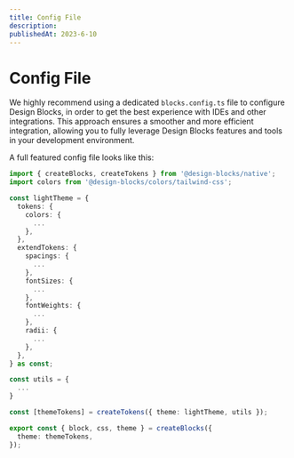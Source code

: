 ```yaml
---
title: Config File
description:
publishedAt: 2023-6-10
---
```


# Config File

We highly recommend using a dedicated `blocks.config.ts` file to configure Design Blocks, in order to get the best experience with IDEs and other integrations. This approach ensures a smoother and more efficient integration, allowing you to fully leverage Design Blocks features and tools in your development environment.

A full featured config file looks like this:

```ts
import { createBlocks, createTokens } from '@design-blocks/native';
import colors from '@design-blocks/colors/tailwind-css';

const lightTheme = {
  tokens: {
    colors: {
      ...
    },
  },
  extendTokens: {
    spacings: {
      ...
    },
    fontSizes: {
      ...
    },
    fontWeights: {
      ...
    },
    radii: {
      ...
    },
  },
} as const;

const utils = {
  ...
}

const [themeTokens] = createTokens({ theme: lightTheme, utils });

export const { block, css, theme } = createBlocks({
  theme: themeTokens,
});
```
